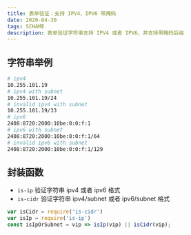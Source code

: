 ```yaml
---
title: 表单验证：支持 IPV4、IPV6 带掩码
date: 2020-04-30
tags: SCHAME
description: 表单验证字符串支持 IPV4 或者 IPV6，并支持带掩码后缀
---
```


## 字符串举例

```bash
# ipv4
10.255.101.19
# ipv4 with subnet
10.255.101.19/24
# invalid ipv4 with subnet
10.255.101.19/33
# ipv6
2408:8720:2000:10be:0:0:f:1
# ipv6 with subnet
2408:8720:2000:10be:0:0:f:1/64
# invalid ipv6 with subnet
2408:8720:2000:10be:0:0:f:1/129
```

## 封装函数

- `is-ip` 验证字符串 ipv4 或者 ipv6 格式
- `is-cidr` 验证字符串 ipv4/subnet 或者 ipv6/subnet 格式

```js
var isCidr = require('is-cidr')
var isIp = require('is-ip')
const isIpOrSubnet = vip => isIp(vip) || isCidr(vip);
```
